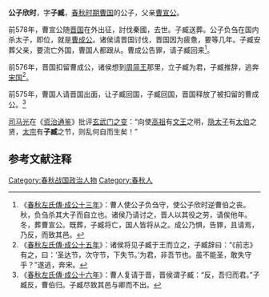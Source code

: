 {{模板:Infobox 先秦人物
|名称= 公子欣时
|姓=[[姬姓|姬]]
|氏=
|名=欣时
|字=子臧
|别名=
|别字=
|谥号=
|时代=春秋
|国家=[[曹国|曹]] 
|身份=曹国公子
|出生=
|逝世=
|父=[[曹宣公|曹宣公]]
}}
'''公子欣时'''，字'''子臧'''，[[春秋时期|春秋时期]][[曹国|曹国]]的公子，父亲[[曹宣公|曹宣公]]。

前578年，曹宣公随[[晋国|晋国]]在外出征，討伐秦國，去世。子臧送葬。公子负刍在国内杀太子，即位，就是[[曹成公|曹成公]]。诸侯请晋国讨伐，晋国因为疲惫，要等几年。子臧安葬父亲，要流亡外国，曹国人都跟从。曹成公告罪，请子臧回来<ref>《[[s:春秋左氏傳/成公|春秋左氏傳·成公十三年]]》：曹人使公子负刍守，使公子欣时逆曹伯之丧。秋，负刍杀其大子而自立也。诸侯乃请讨之，晋人以其役之劳，请俟他年。冬，葬曹宣公。既葬，子臧将亡，国人皆将从之。成公乃惧，告罪，且请焉，乃反，而致其邑。</ref>。

前576年，晋国扣留曹成公，诸侯想到[[周简王|周简王]]那里，立子臧为君，子臧推辞，逃奔[[宋国|宋国]]<ref>《[[s:春秋左氏傳/成公|春秋左氏傳·成公十五年]]》：诸侯将见子臧于王而立之，子臧辞曰：“《前志》有之，曰：‘圣达节，次守节，下失节。’为君，非吾节也。虽不能圣，敢失守乎？”遂逃，奔宋。</ref>。

前575年，曹国人请晋国出面，让子臧回国，子臧回国，晋国释放了被扣留的曹成公。<ref>《[[s:春秋左氏傳/成公|春秋左氏傳·成公十六年]]》：曹人复请于晋，晋侯谓子臧：“反，吾归而君。”子臧反，曹伯归。子臧尽致其邑与卿而不出。</ref>

[[司马光|司马光]]在《[[资治通鉴|资治通鉴]]》批评[[玄武门之变|玄武门之变]]：“向使[[李渊|高祖]]有[[周文王|文王]]之明，[[李建成|隐太子]]有[[太伯|太伯]]之贤，[[唐太宗|太宗]]有'''子臧'''之节，则乱何自而生矣！”

==参考文献注释==
{{Reflist}}
[[Category:春秋战国政治人物|Category:春秋战国政治人物]]
[[Category:春秋人|Category:春秋人]]